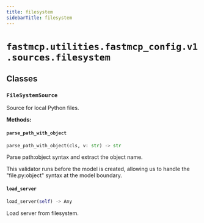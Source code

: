 ---
title: filesystem
sidebarTitle: filesystem
---

# `fastmcp.utilities.fastmcp_config.v1.sources.filesystem`

## Classes

### `FileSystemSource` <sup><a href="https://github.com/jlowin/fastmcp/blob/main/src/fastmcp/utilities/fastmcp_config/v1/sources/filesystem.py#L15" target="_blank"><Icon icon="github" style="width: 14px; height: 14px;" /></a></sup>


Source for local Python files.


**Methods:**

#### `parse_path_with_object` <sup><a href="https://github.com/jlowin/fastmcp/blob/main/src/fastmcp/utilities/fastmcp_config/v1/sources/filesystem.py#L27" target="_blank"><Icon icon="github" style="width: 14px; height: 14px;" /></a></sup>

```python
parse_path_with_object(cls, v: str) -> str
```

Parse path:object syntax and extract the object name.

This validator runs before the model is created, allowing us to
handle the "file.py:object" syntax at the model boundary.


#### `load_server` <sup><a href="https://github.com/jlowin/fastmcp/blob/main/src/fastmcp/utilities/fastmcp_config/v1/sources/filesystem.py#L62" target="_blank"><Icon icon="github" style="width: 14px; height: 14px;" /></a></sup>

```python
load_server(self) -> Any
```

Load server from filesystem.


